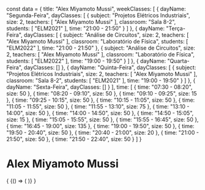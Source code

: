 const data = {
  title: "Alex Miyamoto Mussi",
  weekClasses: [
    {
      dayName: "Segunda-Feira",
      dayClasses: [
        {
          subject: "Projetos Elétricos Industriais",
          size: 2,
          teachers: [
            "Alex Miyamoto Mussi"
          ],
          classroom: "Sala 8-2",
          students: [
            "ELM2021"
          ],
          time: "21:00 - 21:50"
        }
      ]
    },
    {
      dayName: "Terça-Feira",
      dayClasses: [
        {
          subject: "Análise de Circuitos",
          size: 2,
          teachers: [
            "Alex Miyamoto Mussi"
          ],
          classroom: "Laboratório de Física",
          students: [
            "ELM2022"
          ],
          time: "21:00 - 21:50"
        },
        {
          subject: "Análise de Circuitos",
          size: 2,
          teachers: [
            "Alex Miyamoto Mussi"
          ],
          classroom: "Laboratório de Física",
          students: [
            "ELM2022"
          ],
          time: "19:00 - 19:50"
        }
      ]
    },
    {
      dayName: "Quarta-Feira",
      dayClasses: []
    },
    {
      dayName: "Quinta-Feira",
      dayClasses: [
        {
          subject: "Projetos Elétricos Industriais",
          size: 2,
          teachers: [
            "Alex Miyamoto Mussi"
          ],
          classroom: "Sala 8-2",
          students: [
            "ELM2021"
          ],
          time: "19:00 - 19:50"
        }
      ]
    },
    {
      dayName: "Sexta-Feira",
      dayClasses: []
    }
  ],
  time: [
    {
      time: "07:30 - 08:20",
      size: 50
    },
    {
      time: "08:20 - 09:10",
      size: 50
    },
    {
      time: "09:10 - 09:25",
      size: 15
    },
    {
      time: "09:25 - 10:15",
      size: 50
    },
    {
      time: "10:15 - 11:05",
      size: 50
    },
    {
      time: "11:05 - 11:55",
      size: 50
    },
    {
      time: "11:55 - 13:10",
      size: 75
    },
    {
      time: "13:10 - 14:00",
      size: 50
    },
    {
      time: "14:00 - 14:50",
      size: 50
    },
    {
      time: "14:50 - 15:05",
      size: 15
    },
    {
      time: "15:05 - 15:55",
      size: 50
    },
    {
      time: "15:55 - 16:45",
      size: 50
    },
    {
      time: "16:45 - 19:00",
      size: 135
    },
    {
      time: "19:00 - 19:50",
      size: 50
    },
    {
      time: "19:50 - 20:40",
      size: 50
    },
    {
      time: "20:40 - 21:00",
      size: 20
    },
    {
      time: "21:00 - 21:50",
      size: 50
    },
    {
      time: "21:50 - 22:40",
      size: 50
    }
  ]
}

# Alex Miyamoto Mussi

<div>
  {
    <BrowserOnly>
      {() => (
        <Grid
          title={data.title}
          weekClasses={data.weekClasses}
          time={data.time}
        />
      )}
    </BrowserOnly>
  }
</div>
